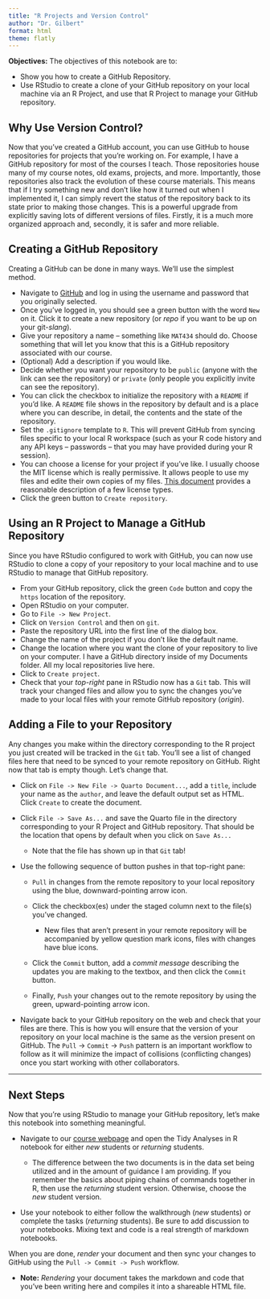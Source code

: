 ```yaml
---
title: "R Projects and Version Control"
author: "Dr. Gilbert"
format: html
theme: flatly
---
```


**Objectives:** The objectives of this notebook are to:

+ Show you how to create a GitHub Repository.
+ Use RStudio to create a clone of your GitHub repository on your local machine via an R Project, and use that R Project to manage your GitHub repository.

## Why Use Version Control?

Now that you've created a GitHub account, you can use GitHub to house repositories for projects that you're working on. For example, I have a GitHub repository for most of the courses I teach. Those repositories house many of my course notes, old exams, projects, and more. Importantly, those repositories also track the evolution of these course materials. This means that if I try something new and don't like how it turned out when I implemented it, I can simply revert the status of the repository back to its state prior to making those changes. This is a powerful upgrade from explicitly saving lots of different versions of files. Firstly, it is a much more organized approach and, secondly, it is safer and more reliable.

## Creating a GitHub Repository

Creating a GitHub can be done in many ways. We'll use the simplest method.

+ Navigate to [GitHub](https://github.com/) and log in using the username and password that you originally selected.
+ Once you've logged in, you should see a green button with the word `New` on it. Click it to create a new repository (or *repo* if you want to be up on your git-*slang*).
+ Give your repository a name -- something like `MAT434` should do. Choose something that will let you know that this is a GitHub repository associated with our course.
+ (Optional) Add a description if you would like.
+ Decide whether you want your repository to be `public` (anyone with the link can see the repository) or `private` (only people you explicitly invite can see the repository).
+ You can click the checkbox to initialize the repository with a `README` if you'd like. A `README` file shows in the repository by default and is a place where you can describe, in detail, the contents and the state of the repository.
+ Set the `.gitignore` template to `R`. This will prevent GitHub from syncing files specific to your local R workspace (such as your R code history and any API keys -- passwords -- that you may have provided during your R session).
+ You can choose a license for your project if you've like. I usually choose the MIT license which is really permissive. It allows people to use my files and edite their own copies of my files. [This document](https://gist.github.com/nicolasdao/a7adda51f2f185e8d2700e1573d8a633) provides a reasonable description of a few license types.
+ Click the green button to `Create repository`.

## Using an R Project to Manage a GitHub Repository

Since you have RStudio configured to work with GitHub, you can now use RStudio to clone a copy of your repository to your local machine and to use RStudio to manage that GitHub repository. 

+ From your GitHub repository, click the green `Code` button and copy the `https` location of the repository.
+ Open RStudio on your computer.
+ Go to `File -> New Project`.
+ Click on `Version Control` and then on `git`.
+ Paste the repository URL into the first line of the dialog box.
+ Change the name of the project if you don't like the default name.
+ Change the location where you want the clone of your repository to live on your computer. I have a GitHub directory inside of my Documents folder. All my local repositories live here.
+ Click to `Create project`.
+ Check that your *top-right* pane in RStudio now has a `Git` tab. This will track your changed files and allow you to sync the changes you've made to your local files with your remote GitHub repository (*origin*). 

## Adding a File to your Repository

Any changes you make within the directory corresponding to the R project you just created will be tracked in the `Git` tab. You'll see a list of changed files here that need to be synced to your remote repository on GitHub. Right now that tab is empty though. Let's change that. 

+ Click on `File -> New File -> Quarto Document...`, add a `title`, include your name as the `author`, and leave the default output set as HTML. Click `Create` to create the document.

+ Click `File -> Save As...` and save the Quarto file in the directory corresponding to your R Project and GitHub repository. That should be the location that opens by default when you click on `Save As...`

  + Note that the file has shown up in that `Git` tab!
  
+ Use the following sequence of button pushes in that top-right pane:

  + `Pull` in changes from the remote repository to your local repository using the blue, downward-pointing arrow icon.
  + Click the checkbox(es) under the staged column next to the file(s) you've changed.
  
    + New files that aren't present in your remote repository will be accompanied by yellow question mark icons, files with changes have blue icons.
  
  + Click the `Commit` button, add a *commit message* describing the updates you are making to the textbox, and then click the `Commit` button.
  + Finally, `Push` your changes out to the remote repository by using the green, upward-pointing arrow icon.
  
+ Navigate back to your GitHub repository on the web and check that your files are there. This is how you will ensure that the version of your repository on your local machine is the same as the version present on GitHub. The `Pull` -> `Commit` -> `Push` pattern is an important workflow to follow as it will minimize the impact of collisions (conflicting changes) once you start working with other collaborators.

***

## Next Steps

Now that you're using RStudio to manage your GitHub repository, let's make this notebook into something meaningful.

+ Navigate to our [course webpage](https://agmath.github.io/ClassificationCourse.html) and open the Tidy Analyses in R notebook for either *new* students or *returning* students. 

  + The difference between the two documents is in the data set being utilized and in the amount of guidance I am providing. If you remember the basics about piping chains of commands together in R, then use the *returning* student version. Otherwise, choose the *new* student version.
  
+ Use your notebook to either follow the walkthrough (*new* students) or complete the tasks (*returning* students). Be sure to add discussion to your notebooks. Mixing text and code is a real strength of markdown notebooks.

When you are done, *render* your document and then sync your changes to GitHub using the `Pull -> Commit -> Push` workflow.

  + **Note:** *Rendering* your document takes the markdown and code that you've been writing here and compiles it into a shareable HTML file.
